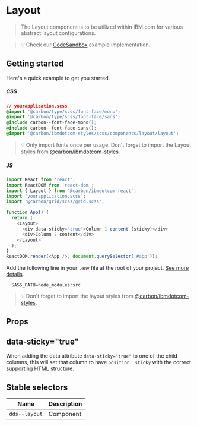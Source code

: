 
# Layout

> The Layout component is to be utilized within IBM.com for various abstract
> layout configurations.

> 💡 Check our [CodeSandbox](https://codesandbox.io/s/ibmdotcom-layout-lutbz) example implementation.

## Getting started

Here's a quick example to get you started.

##### CSS

```css
// yourapplication.scss
@import '@carbon/type/scss/font-face/mono';
@import '@carbon/type/scss/font-face/sans';
@include carbon--font-face-mono();
@include carbon--font-face-sans();
@import '@carbon/ibmdotcom-styles/scss/components/layout/layout';
```

> 💡 Only import fonts once per usage. Don't forget to import the Layout styles
> from
> [@carbon/ibmdotcom-styles](https://github.com/carbon-design-system/ibm-dotcom-library/blob/master/packages/styles).

##### JS

```javascript
import React from 'react';
import ReactDOM from 'react-dom';
import { Layout } from '@carbon/ibmdotcom-react';
import 'yourapplication.scss';
import '@carbon/grid/scss/grid.scss';

function App() {
  return (
    <Layout>
      <div data-sticky="true">Column 1 content (sticky)</div>
      <div>Column 2 content</div>
    </Layout>
  );
}
ReactDOM.render(<App />, document.querySelector('#app'));
```

Add the following line in your `.env` file at the root of your project.
[See more details](https://github.com/carbon-design-system/ibm-dotcom-library/tree/master/packages/styles#usage).

```
  SASS_PATH=node_modules:src
```

> 💡 Don't forget to import the layout styles from
> [@carbon/ibmdotcom-styles](https://github.com/carbon-design-system/ibm-dotcom-library/blob/master/packages/styles).

## Props

<Props of={Layout} />

## data-sticky="true"

When adding the data attribute `data-sticky="true"` to one of the child columns,
this will set that column to have `position: sticky` with the correct supporting
HTML structure.

## Stable selectors

| Name          | Description |
| ------------- | ----------- |
| `dds--layout` | Component   |

<Description markdown={contributing} />
